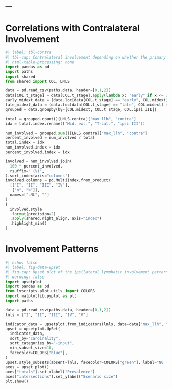---
---
# Correlations with Contralateral Involvement

```python
#| label: tbl-contra
#| tbl-cap: Contralateral involvement depending on whether the primary tumor extends over the mid-sagittal line, the T-category, and whether the ipsilateral LNL III was involved or healthy.
#| html-table-processing: none
import pandas as pd
import paths
import shared
from shared import COL, LNLS

data = pd.read_csv(paths.data, header=[0,1,2])
data[COL.t_stage] = data[COL.t_stage].apply(lambda x: "early" if x <= 2 else "late")
early_midext_data = (data.loc[data[COL.t_stage] == "early", COL.midext] == True).mean()
late_midext_data = (data.loc[data[COL.t_stage] == "late", COL.midext] == True).mean()
grouped = data.groupby(by=[COL.midext, COL.t_stage, COL.ipsi_III])

total = grouped.count()[LNLS.contra]["max_llh", "contra"]
idx = total.index.rename(["Mid. ext.", "T-cat.", "ipsi III"])

num_involved = grouped.sum()[LNLS.contra]["max_llh", "contra"]
percent_involved = num_involved / total
total.index = idx
num_involved.index = idx
percent_involved.index = idx

involved = num_involved.join(
  100 * percent_involved,
  rsuffix=" (%)",
).sort_index(axis="columns")
involved.columns = pd.MultiIndex.from_product(
  [["I", "II", "III", "IV"],
   ["n", "%"]],
  names=["LNL", ""]
)
(
  involved.style
  .format(precision=2)
  .apply(shared.right_align, axis="index")
  .highlight_min()
)
```


# Involvement Patterns

```python
#| echo: false
#| label: fig-data-upset
#| fig-cap: Upset plot of the ipsilateral lymphatic involvement patterns [@lex_upset_2014]. Here, the horizontal bars depict the overall prevalence of LNL involvemen. I.e., LNL II is the only level that is involved in more than 500 patients. The vertical bar plots depict joint involvements. E.g., the fourth bar from the left depicts how often the LNLs II, III, and IV are jointly involved while level I and V are not. This is indicated by the light and dark shaded dots in the matrix underneath.
#| warning: false
import upsetplot
import pandas as pd
from lyscripts.plot.utils import COLORS
import matplotlib.pyplot as plt
import paths

data = pd.read_csv(paths.data, header=[0,1,2])
lnls = ["I", "II", "III", "IV", "V"]

indicator_data = upsetplot.from_indicators(lnls, data=data["max_llh", "ipsi"])
upset = upsetplot.UpSet(
  indicator_data,
  sort_by="cardinality",
  sort_categories_by="-input",
  min_subset_size=10,
  facecolor=COLORS["blue"],
)
upset.style_subsets(absent=lnls, facecolor=COLORS["green"], label="N0 (all healthy)")
axes = upset.plot()
axes["totals"].set_xlabel("Prevalence")
axes["intersections"].set_ylabel("Scenario size")
plt.show()
```
